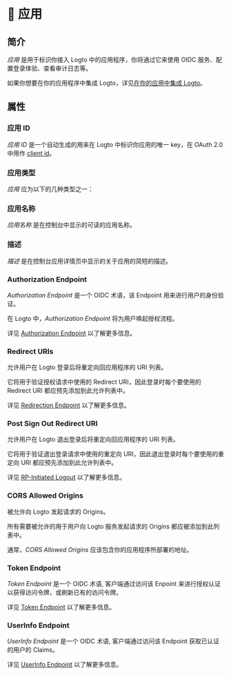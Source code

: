 
# 📱 应用

## 简介

_应用_ 是用于标识你接入 Logto 中的应用程序，你将通过它来使用 OIDC 服务、配置登录体验、查看审计日志等。

如果你想要在你的应用程序中集成 Logto，详见[在你的应用中集成 Logto](../../recipes/integrate-logto)。

## 属性

### 应用 ID

_应用 ID_ 是一个自动生成的用来在 Logto 中标识你应用的唯一 key，在 OAuth 2.0 中用作 [client id](https://www.oauth.com/oauth2-servers/client-registration/client-id-secret/)。

### 应用类型

_应用_ 应为以下的几种类型之一：

<ApplicationTypesIntro />

### 应用名称

_应用名称_ 是在控制台中显示的可读的应用名称。

### 描述

_描述_ 是在控制台应用详情页中显示的关于应用的简短的描述。

### Authorization Endpoint

_Authorization Endpoint_ 是一个 OIDC 术语，该 Endpoint 用来进行用户的身份验证。

在 Logto 中，_Authorization Endpoint_ 将为用户唤起授权流程。

详见 [Authorization Endpoint](https://openid.net/specs/openid-connect-core-1_0.html#AuthorizationEndpoint) 以了解更多信息。

### Redirect URIs

允许用户在 Logto 登录后将重定向回应用程序的 URI 列表。

它将用于验证授权请求中使用的 Redirect URI，因此登录时每个要使用的 Redirect URI 都应预先添加到此允许列表中。

详见 [Redirection Endpoint](https://datatracker.ietf.org/doc/html/rfc6749#section-3.1.2) 以了解更多信息。

### Post Sign Out Redirect URI

允许用户在 Logto 退出登录后将重定向回应用程序的 URI 列表。

它将用于验证退出登录请求中使用的重定向 URI，因此退出登录时每个要使用的重定向 URI 都应预先添加到此允许列表中。

详见 [RP-Initiated Logout](https://openid.net/specs/openid-connect-rpinitiated-1_0.html#RPLogout) 以了解更多信息。

### CORS Allowed Origins

被允许向 Logto 发起请求的 Origins。

所有需要被允许的用于用户向 Logto 服务发起请求的 Origins 都应被添加到此列表中。

通常，_CORS Allowed Origins_ 应该包含你的应用程序所部署的地址。

### Token Endpoint

_Token Endpoint_ 是一个 OIDC 术语, 客户端通过访问该 Enpoint 来进行授权认证以获得访问令牌，或刷新已有的访问令牌。

详见 [Token Endpoint](https://openid.net/specs/openid-connect-core-1_0.html#TokenEndpoint) 以了解更多信息。

### UserInfo Endpoint

_UserInfo Endpoint_ 是一个 OIDC 术语, 客户端通过访问该 Endpoint 获取已认证的用户的 Claims。

详见 [UserInfo Endpoint](https://openid.net/specs/openid-connect-core-1_0.html#UserInfo) 以了解更多信息。
